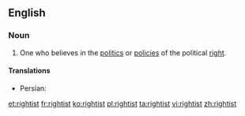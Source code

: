 ==English==

===Noun===
{{en-noun}}

#One who believes in the [[politics]] or [[policy|policies]] of the political [[right]].

====Translations====
{{trans-top}}
* Persian: {{t-|fa|راست‌گرا|tr=râst-garâ}}
{{trans-mid}}
{{trans-bottom}}

[[et:rightist]]
[[fr:rightist]]
[[ko:rightist]]
[[pl:rightist]]
[[ta:rightist]]
[[vi:rightist]]
[[zh:rightist]]